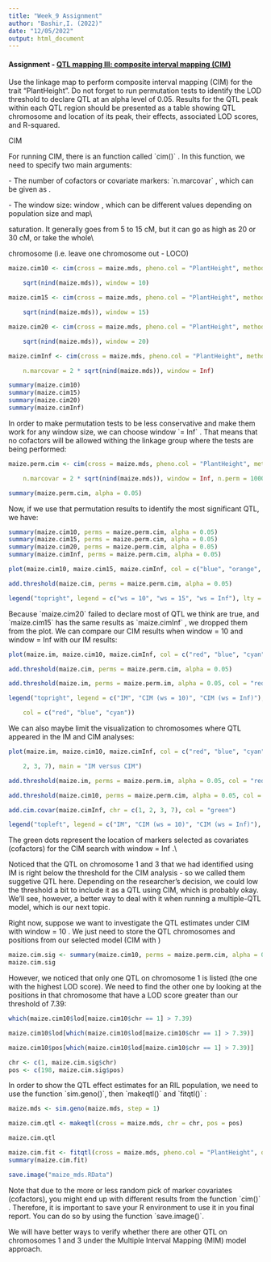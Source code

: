 ```yaml
---
title: "Week_9 Assignment"
author: "Bashir,I. (2022)"
date: "12/05/2022"
output: html_document
---
```


#### **Assignment - [QTL mapping III: composite interval mapping (CIM)](https://ava.ufv.br/mod/resource/view.php?id=146487 "QTL mapping III: composite interval mapping (CIM)")**

Use the linkage map to perform composite interval mapping (CIM) for the trait "PlantHeight". Do not forget to run permutation tests to identify the LOD threshold to declare QTL at an alpha level of 0.05. Results for the QTL peak within each QTL region should be presented as a table showing QTL chromosome and location of its peak, their effects, associated LOD scores, and R-squared.

CIM

For running CIM, there is an function called \`cim()\` . In this function, we need to specify two main arguments:

\- The number of cofactors or covariate markers: \`n.marcovar\` , which can be given as .

\- The window size: window , which can be different values depending on population size and map\\

saturation. It generally goes from 5 to 15 cM, but it can go as high as 20 or 30 cM, or take the whole\\

chromosome (i.e. leave one chromosome out - LOCO)

```r
maize.cim10 <- cim(cross = maize.mds, pheno.col = "PlantHeight", method = "hk", n.marcovar = 2 *

    sqrt(nind(maize.mds)), window = 10)

maize.cim15 <- cim(cross = maize.mds, pheno.col = "PlantHeight", method = "hk", n.marcovar = 2 *

    sqrt(nind(maize.mds)), window = 15)

maize.cim20 <- cim(cross = maize.mds, pheno.col = "PlantHeight", method = "hk", n.marcovar = 2 *

    sqrt(nind(maize.mds)), window = 20)

maize.cimInf <- cim(cross = maize.mds, pheno.col = "PlantHeight", method = "hk",

    n.marcovar = 2 * sqrt(nind(maize.mds)), window = Inf)
```

```r
summary(maize.cim10)
summary(maize.cim15)
summary(maize.cim20)
summary(maize.cimInf)
```

In order to make permutation tests to be less conservative and make them work for any window size, we can choose window \`= Inf\` . That means that no cofactors will be allowed withing the linkage group where the tests are being performed:

```r
maize.perm.cim <- cim(cross = maize.mds, pheno.col = "PlantHeight", method = "hk",

    n.marcovar = 2 * sqrt(nind(maize.mds)), window = Inf, n.perm = 1000)
```

```r
summary(maize.perm.cim, alpha = 0.05)


```

Now, if we use that permutation results to identify the most significant QTL, we have:

```r
summary(maize.cim10, perms = maize.perm.cim, alpha = 0.05)
summary(maize.cim15, perms = maize.perm.cim, alpha = 0.05)
summary(maize.cim20, perms = maize.perm.cim, alpha = 0.05)
summary(maize.cimInf, perms = maize.perm.cim, alpha = 0.05)
```

```r
plot(maize.cim10, maize.cim15, maize.cimInf, col = c("blue", "orange", "cyan"), main = "Composite interval mapping (CIM)")

add.threshold(maize.cim, perms = maize.perm.cim, alpha = 0.05)

legend("topright", legend = c("ws = 10", "ws = 15", "ws = Inf"), lty = 1, col = c("blue", "orange", "cyan"))
```

Because \`maize.cim20\` failed to declare most of QTL we think are true, and \`maize.cim15\` has the same results as \`maize.cimInf\` , we dropped them from the plot. We can compare our CIM results when window = 10 and window = Inf with our IM results:

```r
plot(maize.im, maize.cim10, maize.cimInf, col = c("red", "blue", "cyan"), main = "IM versus CIM")

add.threshold(maize.cim, perms = maize.perm.cim, alpha = 0.05)

add.threshold(maize.im, perms = maize.perm.im, alpha = 0.05, col = "red")

legend("topright", legend = c("IM", "CIM (ws = 10)", "CIM (ws = Inf)"), lty = 1,

    col = c("red", "blue", "cyan"))
```

We can also maybe limit the visualization to chromosomes where QTL appeared in the IM and CIM analyses:

```r
plot(maize.im, maize.cim10, maize.cimInf, col = c("red", "blue", "cyan"), chr = c(1,

    2, 3, 7), main = "IM versus CIM")

add.threshold(maize.im, perms = maize.perm.im, alpha = 0.05, col = "red")

add.threshold(maize.cim10, perms = maize.perm.cim, alpha = 0.05, col = "black")

add.cim.covar(maize.cimInf, chr = c(1, 2, 3, 7), col = "green")

legend("topleft", legend = c("IM", "CIM (ws = 10)", "CIM (ws = Inf)"), lty = 1, col = c("red","blue", "cyan"))
```

The green dots represent the location of markers selected as covariates (cofactors) for the CIM search with window = Inf .\\

Noticed that the QTL on chromosome 1 and 3 that we had identified using IM is right below the threshold for the CIM analysis - so we called them suggetive QTL here. Depending on the researcher's decision, we could low the threshold a bit to include it as a QTL using CIM, which is probably okay. We'll see, however, a better way to deal with it when running a multiple-QTL model, which is our next topic.

Right now, suppose we want to investigate the QTL estimates under CIM with window = 10 . We just need to store the QTL chromosomes and positions from our selected model (CIM with )

```r
maize.cim.sig <- summary(maize.cim10, perms = maize.perm.cim, alpha = 0.05)
maize.cim.sig
```

However, we noticed that only one QTL on chromosome 1 is listed (the one with the highest LOD score). We need to find the other one by looking at the positions in that chromosome that have a LOD score greater than our threshold of 7.39:

```r
which(maize.cim10$lod[maize.cim10$chr == 1] > 7.39)
```

```r
maize.cim10$lod[which(maize.cim10$lod[maize.cim10$chr == 1] > 7.39)]
```

```r
maize.cim10$pos[which(maize.cim10$lod[maize.cim10$chr == 1] > 7.39)]
```

```r
chr <- c(1, maize.cim.sig$chr)
pos <- c(198, maize.cim.sig$pos)
```

In order to show the QTL effect estimates for an RIL population, we need to use the function \`sim.geno()\`, then \`makeqtl()\` and \`fitqtl()\` :

```r
maize.mds <- sim.geno(maize.mds, step = 1)

maize.cim.qtl <- makeqtl(cross = maize.mds, chr = chr, pos = pos)

maize.cim.qtl
```

```r
maize.cim.fit <- fitqtl(cross = maize.mds, pheno.col = "PlantHeight", qtl = maize.cim.qtl,formula = y ~ Q1 + Q2 + Q3 + Q4, get.ests = TRUE)
summary(maize.cim.fit)
```

```r
save.image("maize_mds.RData")
```

Note that due to the more or less random pick of marker covariates (cofactors), you might end up with different results from the function \`cim()\` . Therefore, it is important to save your R environment to use it in you final report. You can do so by using the function \`save.image()\`.

We will have better ways to verify whether there are other QTL on chromosomes 1 and 3 under the Multiple Interval Mapping (MIM) model approach.
